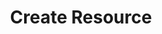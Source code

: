 ---
title: "Create Resource"
api: "POST https://jsonplaceholder.typicode.com/posts"
description: "This endpoint creates a new resource"
---